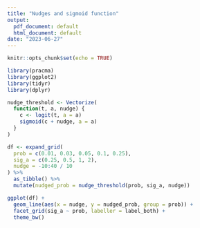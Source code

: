 ```yaml
---
title: "Nudges and sigmoid function"
output:
  pdf_document: default
  html_document: default
date: "2023-06-27"
---
```


```r
knitr::opts_chunk$set(echo = TRUE)
```

```r
library(pracma)
library(ggplot2)
library(tidyr)
library(dplyr)
```

```r
nudge_threshold <- Vectorize(
  function(t, a, nudge) {
    c <- logit(t, a = a)
    sigmoid(c + nudge, a = a)
  }
)
```

```r
df <- expand_grid(
  prob = c(0.01, 0.03, 0.05, 0.1, 0.25),
  sig_a = c(0.25, 0.5, 1, 2),
  nudge = -10:40 / 10
) %>%
  as_tibble() %>%
  mutate(nudged_prob = nudge_threshold(prob, sig_a, nudge))
```


```r
ggplot(df) +
  geom_line(aes(x = nudge, y = nudged_prob, group = prob)) + 
  facet_grid(sig_a ~ prob, labeller = label_both) + 
  theme_bw()
```